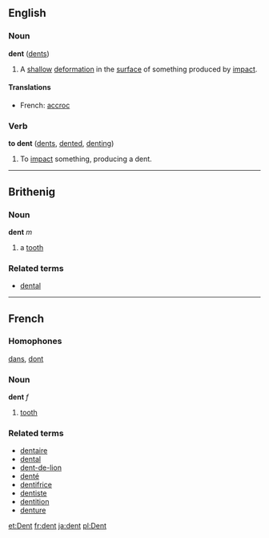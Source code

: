 ==English==
===Noun===
'''dent''' ([[dents]])
#A [[shallow]] [[deformation]] in the [[surface]] of something produced by [[impact]]. 

====Translations====
*French: [[accroc]]

===Verb===
'''to dent''' ([[dents]], [[dented]], [[denting]])
#To [[impact]] something, producing a dent.

----

==Brithenig==
===Noun===
'''dent''' ''m''

#a [[tooth]]

===Related terms===
*[[dental]]

----

==French==
===Homophones===
[[dans]], [[dont]]
===Noun===
'''dent''' ''f''

# [[tooth]]

===Related terms===
*[[dentaire]]
*[[dental]]
*[[dent-de-lion]]
*[[denté]]
*[[dentifrice]]
*[[dentiste]]
*[[dentition]]
*[[denture]]

[[et:Dent]]
[[fr:dent]]
[[ja:dent]]
[[pl:Dent]]